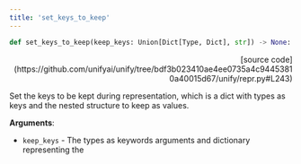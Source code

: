 ```yaml
---
title: 'set_keys_to_keep'
---
```


```python
def set_keys_to_keep(keep_keys: Union[Dict[Type, Dict], str]) -> None:
```

<p align="right">[source code](https://github.com/unifyai/unify/tree/bdf3b023410ae4ee0735a4c94453810a40015d67/unify/repr.py#L243)</p>

Set the keys to be kept during representation, which is a dict with types as keys
and the nested structure to keep as values.

**Arguments**:

- `keep_keys` - The types as keywords arguments and dictionary representing the